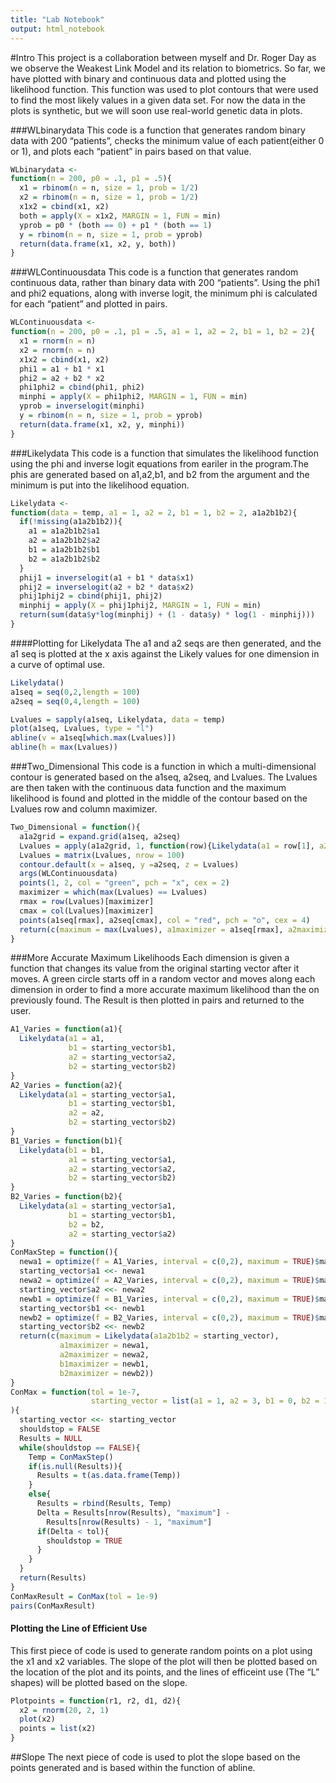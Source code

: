 ```yaml
---
title: "Lab Notebook"
output: html_notebook
---
```

#Intro
This project is a collaboration between myself and Dr. Roger Day as we observe the Weakest Link Model and its relation to biometrics.  So far, we have plotted with binary and continuous data and plotted using the likelihood function.  This function was used to plot contours that were used to find the most likely values in a given data set.  For now the data in the plots is synthetic, but we will soon use real-world genetic data in plots. 


###WLbinarydata
This code is a function that generates random binary data with 200 "patients", checks the minimum value of each patient(either 0 or 1), and plots each "patient" in pairs based on that value.
```r
WLbinarydata <-
function(n = 200, p0 = .1, p1 = .5){
  x1 = rbinom(n = n, size = 1, prob = 1/2)
  x2 = rbinom(n = n, size = 1, prob = 1/2)
  x1x2 = cbind(x1, x2)
  both = apply(X = x1x2, MARGIN = 1, FUN = min)
  yprob = p0 * (both == 0) + p1 * (both == 1)
  y = rbinom(n = n, size = 1, prob = yprob)
  return(data.frame(x1, x2, y, both))
}
```

###WLContinuousdata
This code is a function that generates random continuous data, rather than binary data with 200 "patients".  Using the phi1 and phi2 equations, along with inverse logit, the minimum phi is calculated for each "patient" and plotted in pairs.
```r
WLContinuousdata <-
function(n = 200, p0 = .1, p1 = .5, a1 = 1, a2 = 2, b1 = 1, b2 = 2){
  x1 = rnorm(n = n)
  x2 = rnorm(n = n)
  x1x2 = cbind(x1, x2)
  phi1 = a1 + b1 * x1
  phi2 = a2 + b2 * x2
  phi1phi2 = cbind(phi1, phi2)
  minphi = apply(X = phi1phi2, MARGIN = 1, FUN = min)
  yprob = inverselogit(minphi)
  y = rbinom(n = n, size = 1, prob = yprob)
  return(data.frame(x1, x2, y, minphi))
}
```

###Likelydata
This code is a function that simulates the likelihood function using the phi and inverse logit equations from eariler in the program.The phis are generated based on a1,a2,b1, and b2 from the argument and the minimum is put into the likelihood equation.

```r
Likelydata <-
function(data = temp, a1 = 1, a2 = 2, b1 = 1, b2 = 2, a1a2b1b2){
  if(!missing(a1a2b1b2)){
    a1 = a1a2b1b2$a1
    a2 = a1a2b1b2$a2
    b1 = a1a2b1b2$b1
    b2 = a1a2b1b2$b2
  }
  phij1 = inverselogit(a1 + b1 * data$x1)
  phij2 = inverselogit(a2 + b2 * data$x2)
  phij1phij2 = cbind(phij1, phij2)
  minphij = apply(X = phij1phij2, MARGIN = 1, FUN = min)
  return(sum(data$y*log(minphij) + (1 - data$y) * log(1 - minphij)))
}
```

####Plotting for Likelydata
The a1 and a2 seqs are then generated, and the a1 seq is plotted at the x axis against the Likely values for one dimension in a curve of optimal use.
```r
Likelydata()
a1seq = seq(0,2,length = 100)
a2seq = seq(0,4,length = 100)

Lvalues = sapply(a1seq, Likelydata, data = temp)
plot(a1seq, Lvalues, type = "l")
abline(v = a1seq[which.max(Lvalues)])
abline(h = max(Lvalues))
```

###Two_Dimensional
This code is a function in which a multi-dimensional contour is generated based on the a1seq, a2seq, and Lvalues.  The Lvalues are then taken with the continuous data function and the maximum likelihood is found  and plotted in the middle of the contour based on the Lvalues row and column maximizer.
```r
Two_Dimensional = function(){
  a1a2grid = expand.grid(a1seq, a2seq)
  Lvalues = apply(a1a2grid, 1, function(row){Likelydata(a1 = row[1], a2 = row[2])})
  Lvalues = matrix(Lvalues, nrow = 100)
  contour.default(x = a1seq, y =a2seq, z = Lvalues)
  args(WLContinuousdata)
  points(1, 2, col = "green", pch = "x", cex = 2)
  maximizer = which(max(Lvalues) == Lvalues)
  rmax = row(Lvalues)[maximizer]
  cmax = col(Lvalues)[maximizer]
  points(a1seq[rmax], a2seq[cmax], col = "red", pch = "o", cex = 4)
  return(c(maximum = max(Lvalues), a1maximizer = a1seq[rmax], a2maximizer = a2seq[cmax]))
}
```
###More Accurate Maximum Likelihoods
Each dimension is given a function that changes its value from the original starting vector after it moves.  A green circle starts off in a random vector and moves along each dimension in order to find a more accurate maximum likelihood than the on previously found.  The Result is then plotted in  pairs and returned to the user.

```r
A1_Varies = function(a1){
  Likelydata(a1 = a1, 
             b1 = starting_vector$b1, 
             a2 = starting_vector$a2, 
             b2 = starting_vector$b2)
}
A2_Varies = function(a2){
  Likelydata(a1 = starting_vector$a1, 
             b1 = starting_vector$b1, 
             a2 = a2, 
             b2 = starting_vector$b2)
}
B1_Varies = function(b1){
  Likelydata(b1 = b1, 
             a1 = starting_vector$a1, 
             a2 = starting_vector$a2, 
             b2 = starting_vector$b2)
}
B2_Varies = function(b2){
  Likelydata(a1 = starting_vector$a1, 
             b1 = starting_vector$b1, 
             b2 = b2, 
             a2 = starting_vector$a2)
}
ConMaxStep = function(){
  newa1 = optimize(f = A1_Varies, interval = c(0,2), maximum = TRUE)$maximum
  starting_vector$a1 <<- newa1
  newa2 = optimize(f = A2_Varies, interval = c(0,2), maximum = TRUE)$maximum
  starting_vector$a2 <<- newa2
  newb1 = optimize(f = B1_Varies, interval = c(0,2), maximum = TRUE)$maximum
  starting_vector$b1 <<- newb1
  newb2 = optimize(f = B2_Varies, interval = c(0,2), maximum = TRUE)$maximum
  starting_vector$b2 <<- newb2
  return(c(maximum = Likelydata(a1a2b1b2 = starting_vector), 
           a1maximizer = newa1, 
           a2maximizer = newa2,
           b1maximizer = newb1, 
           b2maximizer = newb2))
}
ConMax = function(tol = 1e-7, 
                  starting_vector = list(a1 = 1, a2 = 3, b1 = 0, b2 = 1)
){
  starting_vector <<- starting_vector
  shouldstop = FALSE
  Results = NULL
  while(shouldstop == FALSE){
    Temp = ConMaxStep()
    if(is.null(Results)){
      Results = t(as.data.frame(Temp))
    }
    else{
      Results = rbind(Results, Temp)
      Delta = Results[nrow(Results), "maximum"] -
        Results[nrow(Results) - 1, "maximum"]
      if(Delta < tol){
        shouldstop = TRUE
      }
    }
  }
  return(Results)
}
ConMaxResult = ConMax(tol = 1e-9)
pairs(ConMaxResult)
```

#### Plotting the Line of Efficient Use
This first piece of code is used to generate random points on a plot using the x1 and x2 variables.  The slope of the plot will then be plotted based on the location of the plot and its points, and the lines of efficeint use (The "L" shapes) will be plotted based on the slope.
```r
Plotpoints = function(r1, r2, d1, d2){
  x2 = rnorm(20, 2, 1)
  plot(x2)
  points = list(x2)
}
```
##Slope
The next piece of code is used to plot the slope based on the points generated and is based within the function of abline.  


